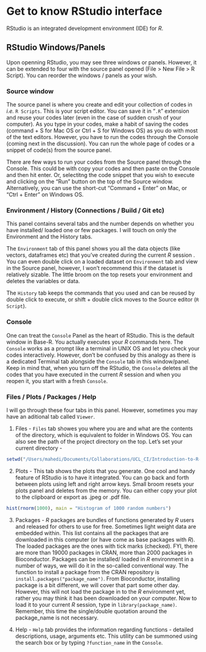 # Get to know RStudio interface

RStudio is an integrated development environment (IDE) for *R*.

## RStudio Windows/Panels

Upon openning RStudio, you may see three windows or panels. However, it can be extended to four with the source panel opened (File > New File > R Script). You can reorder the windows / panels as your wish.

### Source window

The source panel is where you create and edit your collection of codes in *i.e.* `R Scripts`. This is your script editor. You can save it in "`.R`" extension and reuse your codes later (even in the case of sudden crush of your computer). As you type in your codes, make a habit of saving the codes (command + S for Mac OS or Ctrl + S for Windows OS) as you do with most of the text editors. However, you have to run the codes through the Console (coming next in the discussion). You can run the whole page of codes or a snippet of code(s) from the source panel.

There are few ways to run your codes from the Source panel through the Console. This could be with copy your codes and then paste on the Console and then hit enter. Or, selectitng the code snippet that you wish to execute and clicking on the “Run” button on the top of the Source window. Alternatively, you can use the short-cut “Command + Enter” on Mac, or “Ctrl + Enter” on Windows OS.

### Environment / History (Connections / Build / Git etc)

This panel contains several tabs and the number depends on whether you have installed/ loaded one or few packages. I will touch on only the Environment and the History tabs.

The `Environment` tab of this panel shows you all the data objects (like vectors, dataframes etc) that you’ve created during the current *R* session . You can even double click on a loaded dataset on `Environment` tab and view in the Source panel, however, I won't recommend this if the dataset is relatively sizable. The little broom on the top resets your environment and deletes the variables or data.

The `History` tab keeps the commands that you used and can be reused by double click to execute, or shift + double click moves to the Source editor (`R Script`).

### Console

One can treat the `Console` Panel as the heart of RStudio. This is the default window in Base-R. You actually executes your *R* commands here.  The `Console` works as a prompt like a terminal in UNIX OS and let you check your codes interactively. However, don't be confused by this analogy as there is a dedicated Terminal tab alongside the `Console` tab in this window/panel. Keep in mind that, when you turn off the RStudio, the `Console` deletes all the codes that you have executed in the current *R* session and when you reopen it, you start with a fresh `Console`. 


### Files / Plots / Packages / Help

I will go through these four tabs in this panel. However, sometimes you may have an aditional tab called `Viewer`.

1. Files - `Files` tab showes you where you are and what are the contents of the directory, which is equivalent to folder in Windows OS. You can also see the path of the project directory on the top. Let's set your current directory -

```r
setwd("/Users/mahedi/Documents/Collaborations/UCL_CI/Introduction-to-R-for-Biologists")
```

2. Plots - This tab shows the plots that you generate. One cool and handy feature of RStudio is to have it integrated. You can go back and forth between plots using left and right arrow keys. Small broom resets your plots panel and deletes from the memory. You can either copy your plot to the clipboard or export as .jpeg or .pdf file. 

```r
hist(rnorm(1000), main = "Histogram of 1000 random numbers")
```



3. Packages - *R* packages are bundles of functions generated by *R* users and released for others to use for free. Sometimes light weight data are embedded within. This list contains all the packages that are downloaded in this computer (or have come as base packages with *R*). The loaded packages are the ones with tick marks (checked).
FYI, there are more than 19000 packages in CRAN, more than 2000 packages in Bioconductor.
Packages can be installed/ loaded in *R* environment in a number of ways, we will do it in the so-called conventional way. The function to install a package from the CRAN repository is `install.packages("package_name")`. From Bioconductor, installing package is a bit different, we will cover that part some other day. However, this will not load the package in to the *R* environment yet, rather you may think it has been downloaded on your computer. Now to load it to your current *R* session, type in `library(package_name)`. Remember, this time the single/double quotation around the package_name is not necessary.


4. Help - `Help` tab provides the information regarding functions - detailed descriptions, usage, arguments etc. This utility can be summoned using the search box or by typing `?function_name` in the `Console`.

